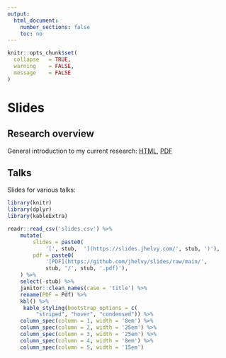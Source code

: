 ```yaml
---
output: 
  html_document:
    number_sections: false
    toc: no
---
```


```r
knitr::opts_chunk$set(
  collapse   = TRUE,
  warning    = FALSE,
  message    = FALSE
)
```

# Slides

## Research overview

General introduction to my current research: [HTML](https://slides.jhelvy.com/helveston-research), [PDF](https://github.com/jhelvy/slides/raw/main/helveston-research/helveston-research.pdf)

## Talks 

Slides for various talks:

```r
library(knitr)
library(dplyr)
library(kableExtra)

readr::read_csv('slides.csv') %>%
    mutate(
        slides = paste0(
            '[', stub,  '](https://slides.jhelvy.com/', stub, ')'),
        pdf = paste0(
            '[PDF](https://github.com/jhelvy/slides/raw/main/',
            stub, '/', stub, '.pdf)'),
    ) %>%
    select(-stub) %>%
    janitor::clean_names(case = 'title') %>%
    rename(PDF = Pdf) %>%
    kbl() %>%
     kable_styling(bootstrap_options = c(
         "striped", "hover", "condensed")) %>%
    column_spec(column = 1, width = '8em') %>%
    column_spec(column = 2, width = '25em') %>%
    column_spec(column = 3, width = '25em') %>%
    column_spec(column = 4, width = '8em') %>%
    column_spec(column = 5, width = '15em')
```
